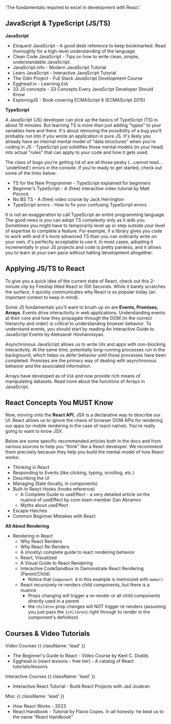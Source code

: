   'The fundamentals required to excel in development with React.'


## JavaScript & TypeScript (JS/TS)

**JavaScript**

- <Resource url='https://eloquentjavascript.net/'>Eloquent JavaScript</Resource> - A good desk reference to keep bookmarked. Read thoroughly for a high-level understanding of the language.
- <Resource url='https://github.com/ryanmcdermott/clean-code-javascript'>Clean Code JavaScript</Resource> - Tips on how to write clean, simple, understandable JavaScript.
- <Resource url='https://javascript.info/'>JavaScript.info</Resource> - Modern JavaScript Tutorial
- <Resource url='https://learnjavascript.online/'>Learn JavaScript</Resource> - Interactive JavaScript Tutorial
- <Resource url='https://www.theodinproject.com/paths/full-stack-javascript'>The Odin Project</Resource> - Full Stack JavaScript Development Course
- <Resource url='https://egghead.io/courses/learn-es6-ecmascript-2015'>Egghead.io</Resource> - Learning `ES6`
- <Resource url='https://github.com/leonardomso/33-js-concepts'>33 JS concepts</Resource> - 33 Concepts Every JavaScript Developer Should Know
- <Resource url='https://exploringjs.com/es6.html'>ExploringJS</Resource> - Book covering ECMAScript 6 (ECMAScript 2015)

**TypeScript**

A JavaScript (JS) developer can pick up the basics of TypeScript (TS) in about 10 minutes. But learning TS is more than just adding "types" to your variables here and there. It's about removing the possibility of a bug you'll probably run into if you wrote an application in pure JS. It's likely you already have an internal mental model of "data structures" when you're coding in JS - TypeScript just solidifies those mental models (in your head) into actual "rules" that can apply to your code and how it gets used.

The class of bugs you're getting rid of are all those pesky (…cannot read… 'undefined') errors in the console. If you're ready to get started, check out some of the links below:

- <Resource url='https://www.typescriptlang.org/docs/handbook/typescript-from-scratch.html'>TS for the New Programmer</Resource> - TypeScript explained for beginners
- <Resource url='https://www.totaltypescript.com/tutorials/beginners-typescript'>Beginner's TypeScript</Resource> - A (free) interactive video tutorial by Matt Pocock
- <Resource url='https://www.youtube.com/playlist?list=PLNqp92_EXZBJYFrpEzdO2EapvU0GOJ09n'>No BS TS</Resource> - A (free) video course by Jack Herrington
- <Resource url='https://typescript.tv/errors/'>TypeScript errors</Resource> - How to fix your confusing TypeScript errors

It is not an exaggeration to call TypeScript an entire programming language. The good news is you can adopt TS complexity only as it aids you. Sometimes you might have to temporarily level up or step outside your level of expertise to complete a feature. For example, if a library gives you code to work with and it's more advanced TS than you can ordinarily write on your own, it's perfectly acceptable to use it. In most cases, adopting it incrementally in your JS projects and code is pretty painless, and it allows you to learn at your own pace without halting development altogether.

## Applying JS/TS to React

To give you a quick idea of the current state of React, check out this 2-minute clip by Fireship titled <Resource url='https://www.youtube.com/watch?v=Tn6-PIqc4UM'>React in 100 Seconds</Resource>. While it barely scratches the surface, it quickly communicates why React is so popular today (an important context to keep in mind).

Some JS fundamentals you'll want to brush up on are **Events, Promises, Arrays**. Events drive interactivity in web applications. Understanding events at their core and how they propagate through the DOM (in the correct hierarchy and order) is critical to understanding browser behavior. To understand events, you should start by reading <Resource url='https://www.aleksandrhovhannisyan.com/blog/interactive-guide-to-javascript-events/'>An Interactive Guide to JavaScript Events</Resource> by Aleksandr Hovhannisyan.

<Resource url='https://developer.mozilla.org/en-US/docs/Learn/JavaScript/Asynchronous'>Asynchronous JavaScript</Resource> allows us to write UIs and apps with non-blocking interactivity. At the same time, potentially long-running processes run in the background, which helps us defer behavior until those processes have been completed. <Resource url='https://developer.mozilla.org/en-US/docs/Learn/JavaScript/Asynchronous/Promises'>Promises</Resource> are the primary way of dealing with asynchronous behavior and the associated information.

Arrays have developed as of `ES6` and now provide rich means of manipulating datasets. Read more about the functions of <Resource url='https://www.freecodecamp.org/news/complete-introduction-to-the-most-useful-javascript-array-methods/'>Arrays in JavaScript</Resource>.

## React Concepts You MUST Know

Now, moving onto the **React API**, JSX is a <Resource url='https://ui.dev/imperative-vs-declarative-programming'>declarative</Resource> way to describe our UI. React allows us to ignore the chaos of browser DOM APIs for rendering our apps (or mobile rendering in the case of react-native). You're <Resource url='https://react.dev/learn/writing-markup-with-jsx'>really</Resource> going to <Resource url='https://react.dev/learn/javascript-in-jsx-with-curly-braces'>want</Resource> to know <Resource url='https://www.codecademy.com/learn/react-101/modules/react-101-jsx-u/cheatsheet'>JSX</Resource>.

Below are some specific recommended articles both in the docs and from various sources to help you "think" like a React developer. We recommend them precisely because they help you build the mental model of how React works:

- <Resource url='https://react.dev/learn/thinking-in-react'>Thinking in React</Resource>
- <Resource url='https://react.dev/learn/responding-to-events'>Responding to Events</Resource> (like clicking, typing, scrolling, etc.)
- <Resource url='https://react.dev/learn/describing-the-ui'>Describing the UI</Resource>
- <Resource url='https://react.dev/learn/managing-state'>Managing State</Resource> (locally, in components)
- <Resource url='https://react.dev/reference/react'>Built-In React Hooks</Resource> (hooks reference)
  - <Resource url='https://overreacted.io/a-complete-guide-to-useeffect/'>A Complete Guide to useEffect</Resource> - a very detailed article on the nuance of useEffect by core-team member Dan Abramov
  - <Resource url='https://epicreact.dev/myths-about-useeffect/'>Myths about useEffect</Resource>
- <Resource url='https://react.dev/learn/escape-hatches'>Escape Hatches</Resource>
- <Resource url='https://www.joshwcomeau.com/react/common-beginner-mistakes/'>Common Beginner Mistakes with React</Resource>

**All About Rendering**

- <Resource url='https://react.dev/learn/render-and-commit'>Rendering in React</Resource>
  - <Resource url='https://ui.dev/why-react-renders'>Why React Renders</Resource>
  - <Resource url='https://www.joshwcomeau.com/react/why-react-re-renders/'>Why React Re-Renders</Resource>
  - <Resource url='https://blog.isquaredsoftware.com/2020/05/blogged-answers-a-mostly-complete-guide-to-react-rendering-behavior/'>A (mostly) complete guide to react rendering behavior</Resource>
  - <Resource url='https://react.gg/visualized'>React, Visualized</Resource>
  - <Resource url='https://alexsidorenko.com/blog/react-render-always-rerenders/'>A Visual Guide to React Rendering</Resource>
  - <Resource url='https://codesandbox.io/s/a-visual-guide-to-react-rendering-sandbox-td70u?file=/src/sandbox.jsx'>Interactive CodeSandbox</Resource> to Demonstrate React Rendering (Parent/Child)
    - Notice that `Component B` in this example is <Resource url='https://react.dev/reference/react/memo'>memoized</Resource> with `memo()`
  - <Resource url='https://alexsidorenko.com/blog/react-render-children-prop/'>React recursively re-renders child components, but there is a nuance</Resource>
    - Props changing will trigger a re-render or all child components directly used in a parent
    - the `children` prop changes will NOT trigger re-renders (assuming you just pass the `{children}` right through to render in the component's definition)

## Courses & Video Tutorials

Video Courses {{ className: 'lead' }}

- <Resource url='https://egghead.io/courses/the-beginner-s-guide-to-react'>The Beginner's Guide to React</Resource> - Video Course by Kent C. Dodds
- <Resource url='https://egghead.io/q/react?access_state=free'>Egghead.io (react lessons - free tier)</Resource> - A catalog of React tutorials/lessons

Interactive Courses {{ className: 'lead' }}

- <Resource url='https://react-tutorial.app/'>Interactive React Tutorial</Resource> - Build React Projects with Jad Joubran

Misc {{ className: 'lead' }}

- <Resource url='https://www.youtube.com/watch?v=za2FZ8QCE18'>How React Works - 2023</Resource>
- <Resource url='https://flaviocopes.com/book/react/'>React Handbook</Resource> - Tutorial by Flavio Copes. In all honesty: he beat us to the name "React Handbook"
